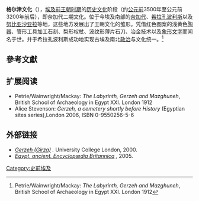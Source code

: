 {{Infobox Former Country
|native_name = 格尔津文化
|conventional_long_name = 
|common_name = 
|continent = 非洲
|region    = 
|country   = 埃及
|era       = 新石器时代
|status    = 文化
|date_pre    = 
|year_start = 公元前3500年
|year_end    = 公元前3200年
|event_pre   = 
|p1          = 
|flag_p1 =
|s1          = 
|flag_s1 = 
|image_map    = 
|image_map_caption  = 
|capital          = |}}
{{古埃及歷史}}
'''格尔津文化'''（{{lang-en|Gerzeh culture}}），[[埃及|埃及]][[前王朝时期|前王朝时期]]的[[历史|历史]][[文化|文化]]阶段（约[[公元前|公元前]]3500年至公元前3200年前后），即奈加代二期文化。位于今埃及南部的[[奈加代|奈加代]]、[[希拉孔波利斯|希拉孔波利斯]]以及[[努比亚|努比亚]][[沙亚拉|沙亚拉]]等地，这些地方发展出了王朝文化的雏形。凭借红色图案的浅黄色[[陶器|陶器]]、管形工具加工石刻、梨形权杖、波纹形薄片石刀、冶金技术以及[[象形文字|象形文字]]而闻名于世。并于希拉孔波利斯成功地实现古埃及南北[[政治|政治]]与文化统一。<ref>Petrie/Wainwright/Mackay: ''The Labyrinth, Gerzeh and Mazghuneh'', British School of Archaeology in Egypt XXI. London 1912</ref> 

==參考文獻==
{{reflist}}

==扩展阅读==
*Petrie/Wainwright/Mackay: ''The Labyrinth, Gerzeh and Mazghuneh'', British School of Archaeology in Egypt XXI. London 1912
*Alice Stevenson: ''Gerzeh, a cemetery shortly before History'' (Egyptian sites series),London 2006, ISBN 0-9550256-5-6

==外部链接==
* ''[http://www.digitalegypt.ucl.ac.uk/gerzeh/index.html Gerzeh (Girza)] {{Wayback|url=http://www.digitalegypt.ucl.ac.uk/gerzeh/index.html |date=20131109132947 }}.'' University College London, 2000.
* ''[http://www.britannica.com/eb/article?tocId=22289 Egypt, ancient. Encyclopædia Britannica] {{Wayback|url=http://www.britannica.com/eb/article?tocId=22289 |date=20041120053216 }},'' 2005.

{{coord|29|27|N|31|12|E|display=title|region:EG_type:city_source:dewiki}}

[[Category:史前埃及|Category:史前埃及]]